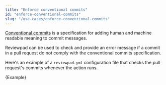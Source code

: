 ```yaml
---
title: "Enforce conventional commits"
id: "enforce-conventional-commits"
slug: "/use-cases/enforce-conventional-commits"
---
```



[Conventional commits](https://www.conventionalcommits.org/en/v1.0.0/) is a specification for adding human and machine readable meaning to commit messages.

Reviewpad can be used to check and provide an error message if a commit in a pull request do not comply with the conventional commits specification.

Here's an example of a `reviewpad.yml` configuration file that checks the pull request's commits whenever the action runs.

<CodeBlock language="yml" title="reviewpad.yml">{Example}</CodeBlock>
